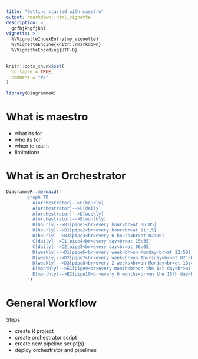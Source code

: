 ```yaml
---
title: "Getting started with maestro"
output: rmarkdown::html_vignette
description: >
  gdfhjkhgfjkhl
vignette: >
  %\VignetteIndexEntry{my_vignette}
  %\VignetteEngine{knitr::rmarkdown}
  %\VignetteEncoding{UTF-8}
---
```


```r
knitr::opts_chunk$set(
  collapse = TRUE,
  comment = "#>"
)
```

```r
library(DiagrammeR)
```


# What is maestro


  - what its for
  - who its for
  - when to use it
  - limitations



# What is an Orchestrator

```r
DiagrammeR::mermaid("
        graph TD
          A[orchestrator]-->B[hourly]
          A[orchestrator]-->C[daily]
          A[orchestrator]-->D[weekly]
          A[orchestrator]-->E[monthly]
          B[hourly]-->B1[pipe1<br>every hour<br>at 06:05]
          B[hourly]-->B2[pipe2<br>every hour<br>at 11:15]
          B[hourly]-->B3[pipe3<br>every 6 hours<br>at 02:00]
          C[daily]-->C1[pipe4<br>every day<br>at 15:35]
          C[daily]-->C2[pipe5<br>every day<br>at 06:05]
          D[weekly]-->D1[pipe6<br>every week<br>on Monday<br>at 22:50]
          D[weekly]-->D2[pipe7<br>every week<br>on Thursday<br>at 02:30]
          D[weekly]-->D3[pipe8<br>every 2 weeks<br>on Monday<br>at 18:45]
          E[monthly]-->E1[pipe9<br>every month<br>on the 1st day<br>at 12:15]
          E[monthly]-->E2[pipe10<br>every 6 months<br>on the 15th day<br>at 23:55]
        ")
```



# General Workflow

Steps

  - create R project
  - create orchestrator script
  - create new pipeline script(s)
  - deploy orchestrator and pipelines





